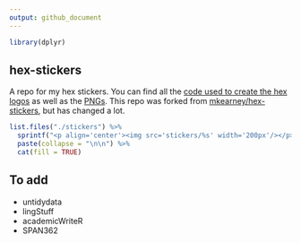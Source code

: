 ```yaml
---
output: github_document
---
```


```r
library(dplyr)
```

## hex-stickers

A repo for my hex stickers. You can find all the [code used to create the hex logos](./scripts) as well as the [PNGs](./stickers). This repo was forked from 
[mkearney/hex-stickers](https://github.com/mkearney/hex-stickers), but has 
changed a lot. 

```r
list.files("./stickers") %>% 
  sprintf("<p align='center'><img src='stickers/%s' width='200px'/></p>", .) %>%
  paste(collapse = "\n\n") %>% 
  cat(fill = TRUE)
```

## To add

- untidydata
- lingStuff
- academicWriteR
- SPAN362
